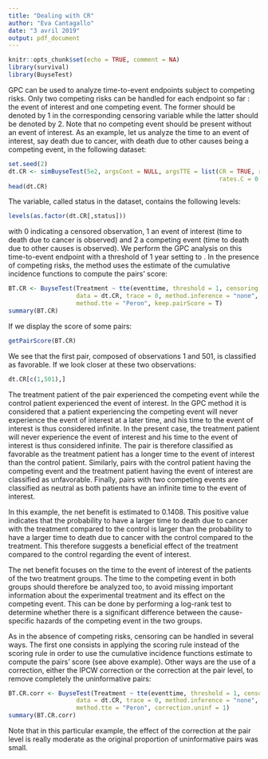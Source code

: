 ```yaml
---
title: "Dealing with CR"
author: "Eva Cantagallo"
date: "3 avril 2019"
output: pdf_document
---
```


```r
knitr::opts_chunk$set(echo = TRUE, comment = NA)
library(survival)
library(BuyseTest)
```

\section{Dealing with competing risks}
GPC can be used to analyze time-to-event endpoints subject to competing risks. Only two competing risks can be handled for each endpoint so far : the event of interest and one competing event. The former should be denoted by 1 in the corresponding censoring variable while the latter should be denoted by 2. Note that no competing event should be present without an event of interest. As an example, let us analyze the time to an event of interest, say death due to cancer, with death due to other causes being a competing event, in the following dataset:

```r
set.seed(2)
dt.CR <- simBuyseTest(5e2, argsCont = NULL, argsTTE = list(CR = TRUE, rates.T = 0.8, 
                                                           rates.C = 0.5, rates.CR = 0.6))
head(dt.CR)
```

The \texttt{censoring} variable, called status in the dataset, contains the following levels:

```r
levels(as.factor(dt.CR[,status]))
```

with 0 indicating a censored observation, 1 an event of interest (time to death due to cancer is observed) and 2 a competing event (time to death due to other causes is observed). We perform the GPC analysis on this time-to-event endpoint with a threshold of 1 year setting \texttt{scoring.rule} to \texttt{"Peron"}. In the presence of competing risks, the \texttt{"Peron"} method uses the estimate of the cumulative incidence functions to compute the pairs' score:

```r
BT.CR <- BuyseTest(Treatment ~ tte(eventtime, threshold = 1, censoring = "status"), 
                   data = dt.CR, trace = 0, method.inference = "none",  
                   method.tte = "Peron", keep.pairScore = T)
summary(BT.CR)
```

If we display the score of some pairs:

```r
getPairScore(BT.CR)
```

We see that the first pair, composed of observations 1 and 501, is classified as favorable. If we look closer at these two observations:

```r
dt.CR[c(1,501),]
```

The treatment patient of the pair experienced the competing event while the control patient experienced the event of interest. In the GPC method it is considered that a patient experiencing the competing event will never experience the event of interest at a later time, and his time to the event of interest is thus considered infinite. In the present case, the treatment patient will never experience the event of interest and his time to the event of interest is thus considered infinite. The pair is therefore classified as favorable as the treatment patient has a longer time to the event of interest than the control patient. Similarly, pairs with the control patient having the competing event and the treatment patient having the event of interest are classified as unfavorable. Finally, pairs with two competing events are classified as neutral as both patients have an infinite time to the event of interest. 

In this example, the net benefit is estimated to 0.1408. This positive value indicates that the probability to have a larger time to death due to cancer with the treatment compared to the control is larger than the probability to have a larger time to death due to cancer with the control compared to the treatment. This therefore suggests a beneficial effect of the treatment compared to the control regarding the event of interest.


\textbf{What about the competing event ?} 

The net benefit focuses on the time to the event of interest of the patients of the two treatment groups. The time to the competing event in both groups should therefore be analyzed too, to avoid missing important information about the experimental treatment and its effect on the competing event. This can be done by performing a log-rank test to determine whether there is a significant difference between the cause-specific hazards of the competing event in the two groups.

\textbf{What about censoring ?} 

As in the absence of competing risks, censoring can be handled in several ways. The first one consists in applying the \texttt{Peron} scoring rule instead of the \texttt{Gehan} scoring rule in order to use the cumulative incidence functions estimate to compute the pairs' score (see above example). Other ways are the use of a correction, either the IPCW correction or the correction at the pair level, to remove completely the uninformative pairs:

```r
BT.CR.corr <- BuyseTest(Treatment ~ tte(eventtime, threshold = 1, censoring = "status"), 
                   data = dt.CR, trace = 0, method.inference = "none",  
                   method.tte = "Peron", correction.uninf = 1)
summary(BT.CR.corr)
```

Note that in this particular example, the effect of the correction at the pair level is really moderate as the original proportion of uninformative pairs was small.